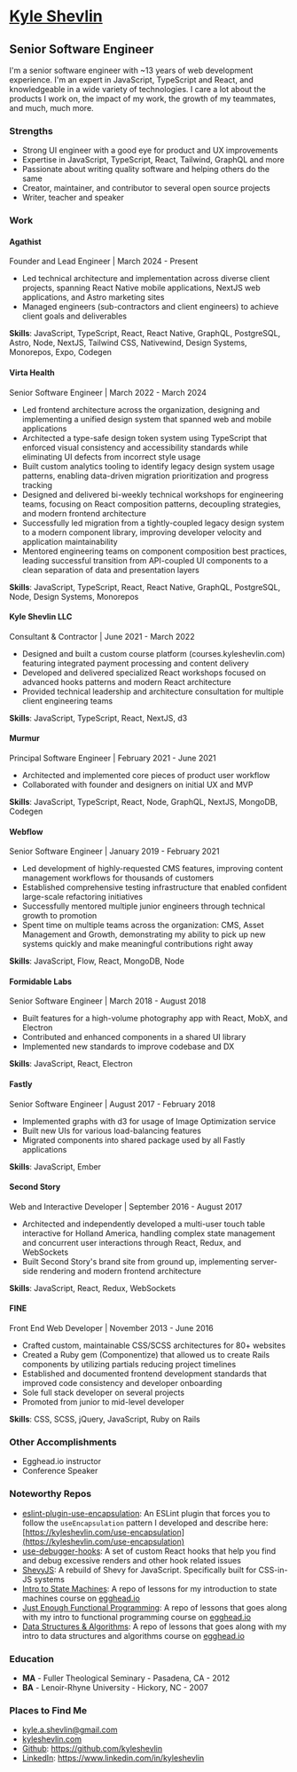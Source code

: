 # [Kyle Shevlin](https://kyleshevlin.com)

## Senior Software Engineer

I'm a senior software engineer with ~13 years of web development experience. I'm an expert in JavaScript, TypeScript and React, and knowledgeable in a wide variety of technologies. I care a lot about the products I work on, the impact of my work, the growth of my teammates, and much, much more.

### Strengths

- Strong UI engineer with a good eye for product and UX improvements
- Expertise in JavaScript, TypeScript, React, Tailwind, GraphQL and more
- Passionate about writing quality software and helping others do the same
- Creator, maintainer, and contributor to several open source projects
- Writer, teacher and speaker

### Work

#### Agathist

Founder and Lead Engineer | March 2024 - Present

- Led technical architecture and implementation across diverse client projects, spanning React Native mobile applications, NextJS web applications, and Astro marketing sites
- Managed engineers (sub-contractors and client engineers) to achieve client goals and deliverables

**Skills**: JavaScript, TypeScript, React, React Native, GraphQL, PostgreSQL, Astro, Node, NextJS, Tailwind CSS, Nativewind, Design Systems, Monorepos, Expo, Codegen

#### Virta Health

Senior Software Engineer | March 2022 - March 2024

- Led frontend architecture across the organization, designing and implementing a unified design system that spanned web and mobile applications
- Architected a type-safe design token system using TypeScript that enforced visual consistency and accessibility standards while eliminating UI defects from incorrect style usage
- Built custom analytics tooling to identify legacy design system usage patterns, enabling data-driven migration prioritization and progress tracking
- Designed and delivered bi-weekly technical workshops for engineering teams, focusing on React composition patterns, decoupling strategies, and modern frontend architecture
- Successfully led migration from a tightly-coupled legacy design system to a modern component library, improving developer velocity and application maintainability
- Mentored engineering teams on component composition best practices, leading successful transition from API-coupled UI components to a clean separation of data and presentation layers

**Skills**: JavaScript, TypeScript, React, React Native, GraphQL, PostgreSQL, Node, Design Systems, Monorepos

#### Kyle Shevlin LLC

Consultant & Contractor | June 2021 - March 2022

- Designed and built a custom course platform (courses.kyleshevlin.com) featuring integrated payment processing and content delivery
- Developed and delivered specialized React workshops focused on advanced hooks patterns and modern React architecture
- Provided technical leadership and architecture consultation for multiple client engineering teams

**Skills**: JavaScript, TypeScript, React, NextJS, d3

#### Murmur

Principal Software Engineer | February 2021 - June 2021

- Architected and implemented core pieces of product user workflow
- Collaborated with founder and designers on initial UX and MVP

**Skills**: JavaScript, TypeScript, React, Node, GraphQL, NextJS, MongoDB, Codegen

#### Webflow

Senior Software Engineer | January 2019 - February 2021

- Led development of highly-requested CMS features, improving content management workflows for thousands of customers
- Established comprehensive testing infrastructure that enabled confident large-scale refactoring initiatives
- Successfully mentored multiple junior engineers through technical growth to promotion
- Spent time on multiple teams across the organization: CMS, Asset Management and Growth, demonstrating my ability to pick up new systems quickly and make meaningful contributions right away

**Skills**: JavaScript, Flow, React, MongoDB, Node

#### Formidable Labs

Senior Software Engineer | March 2018 - August 2018

- Built features for a high-volume photography app with React, MobX, and Electron
- Contributed and enhanced components in a shared UI library
- Implemented new standards to improve codebase and DX

**Skills**: JavaScript, React, Electron

#### Fastly

Senior Software Engineer | August 2017 - February 2018

- Implemented graphs with d3 for usage of Image Optimization service
- Built new UIs for various load-balancing features
- Migrated components into shared package used by all Fastly applications

**Skills**: JavaScript, Ember

#### Second Story

Web and Interactive Developer | September 2016 - August 2017

- Architected and independently developed a multi-user touch table interactive for Holland America, handling complex state management and concurrent user interactions through React, Redux, and WebSockets
- Built Second Story's brand site from ground up, implementing server-side rendering and modern frontend architecture

**Skills**: JavaScript, React, Redux, WebSockets

#### FINE

Front End Web Developer | November 2013 - June 2016

- Crafted custom, maintainable CSS/SCSS architectures for 80+ websites
- Created a Ruby gem (Componentize) that allowed us to create Rails components by utilizing partials reducing project timelines
- Established and documented frontend development standards that improved code consistency and developer onboarding
- Sole full stack developer on several projects
- Promoted from junior to mid-level developer

**Skills**: CSS, SCSS, jQuery, JavaScript, Ruby on Rails

### Other Accomplishments

- Egghead.io instructor
- Conference Speaker

### Noteworthy Repos

- [eslint-plugin-use-encapsulation](https://github.com/kyleshevlin/eslint-plugin-use-encapsulation): An ESLint plugin that forces you to follow the `useEncapsulation` pattern I developed and describe here: [https://kyleshevlin.com/use-encapsulation](https://kyleshevlin.com/use-encapsulation)
- [use-debugger-hooks](https://github.com/kyleshevlin/use-debugger-hooks): A set of custom React hooks that help you find and debug excessive renders and other hook related issues
- [ShevyJS](https://github.com/kyleshevlin/shevyjs): A rebuild of Shevy for JavaScript. Specifically built for CSS-in-JS systems
- [Intro to State Machines](https://github.com/kyleshevlin/intro-to-state-machines-and-xstate-course): A repo of lessons for my introduction to state machines course on [egghead.io](https://kyleshevl.in/xstate)
- [Just Enough Functional Programming](https://github.com/kyleshevlin/just-enough-fp-lessons): A repo of lessons that goes along with my intro to functional programming course on [egghead.io](https://kyleshevl.in/fp)
- [Data Structures & Algorithms](https://github.com/kyleshevlin/intro-to-data-structures-and-algorithms): A repo of lessons that goes along with my intro to data structures and algorithms course on [egghead.io](https://kyleshevl.in/dsa)

### Education

- **MA** - Fuller Theological Seminary - Pasadena, CA - 2012
- **BA** - Lenoir-Rhyne University - Hickory, NC - 2007

### Places to Find Me

- [kyle.a.shevlin@gmail.com](mailto:kyle.a.shevlin@gmail.com)
- [kyleshevlin.com](https://kyleshevlin.com)
- [Github](https://github.com/kyleshevlin): https://github.com/kyleshevlin
- [LinkedIn](https://www.linkedin.com/in/kyleshevlin): https://www.linkedin.com/in/kyleshevlin
